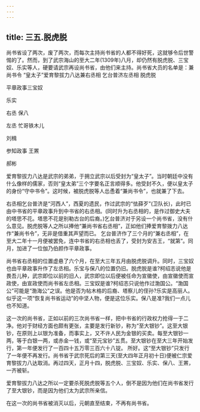```yaml
---
---
---
```

title: 三五.脱虎脱
---



尚书省设了两次，废了两次，而每次主持尚书省的人都不得好死，这就够令后世警惕的了。然而，到了武宗海山的至大二年(1309年)八月，却仍然有脱虎脱、三宝奴、乐实等人，硬要请武宗再设尚书省，由他们来主持。尚书省大员的名单是：兼尚书令 “皇太子”爱育黎拔力八达兼右丞相 乞台普济左丞相 脱虎脱

平章政事三宝奴

乐实

右丞 保八

左丞 忙哥铁木儿

刘楫

参知政事 王罴

郝彬

爱育黎拔力八达是武宗的弟弟，于拥立武宗以后受封为“皇太子”。当时朝廷中没有什么像样的儒家，否则“皇太弟”三个字要名正言顺得多。他受封不久，便以皇太子的身份“守中书令”。这时候，被脱虎脱等人怂恿着“兼尚书令”，也就兼了下去。

右丞相乞台普济是“河西人”，西夏的遗民，作过武宗的“怯薛歹”(卫队长)，此时已由中书省的平章政事升到中书省的右丞相。(同时升为右丞相的，是作过御史大夫的塔思不花。塔思不花是别勒古台的后裔。)乞台普济对于另设一个尚书省，没有什么意见。脱虎脱等人之所以捧他“兼尚书省右丞相”，正如他们捧爱育黎拨力八达作“兼尚书令”，无非是借重其声望而已。 乞台普济作了三个月的“兼右丞相”，在至大二年十一月便被罢免，连中书省的右丞相也丢了，受封为安吉王，“就第”。同月，加进了一位伽乃伯颜作平章政事。

尚书省右丞相的位置虚悬了六个月，在至大三年五月由脱虎脱调升。同时，三宝奴也由平章政事升作了左丞相。乐宝与保八的位置仍旧。脱虎脱是谁?柯绍忞说他是畏吾儿种，武宗即位以前的旧人，武宗即位以后便被任命为宣徽使，由宣徽使而宣政使，由宣政使而尚书省左丞相。三宝奴是谁?柯绍忞只说他作过渤国公。“渤国公”可能是“渤海公”之误。他是否为帖木格的后裔、塔察儿的侄孙?乐实是高丽人。似乎这一项“恢复尚书省运动”的中坚人物，便是这位乐实。保八是准?我们一点儿也不知道。

这一次的尚书省，正如以前的三次尚书省一样，把中书省的行政权力抢得一于二净。他对于财经方面也颇有更张，主要是发行新钞，称为“至大银钞”。这至大银钞，在原则上以银为准备，而事实上，又不许人民为金银的买卖。每至大银钞一两，等于白银一两，或赤金一钱，或“至元宝钞”五贯。至大银钞在至大三年开始发行，第一年便发行了一百四十五万零三百六十八锭。 所好。这“至大银钞”只发行了一年便不再发行。尚书省于武宗死后的第三天(至大四年正月初十日)便被仁宗爱育黎拔力八达取消。再过四天，正月十四，脱虎脱、三宝奴、乐实、保八、王罴，一齐被斩。

爱育黎拔力八达之所以一定要杀死脱虎脱等五个人，倒不是因为他们在尚书省发行了至大银钞，而是因为他们太为武宗所亲信。

在这一次的尚书省被消灭以后，元朝直至结束，不再有尚书省。